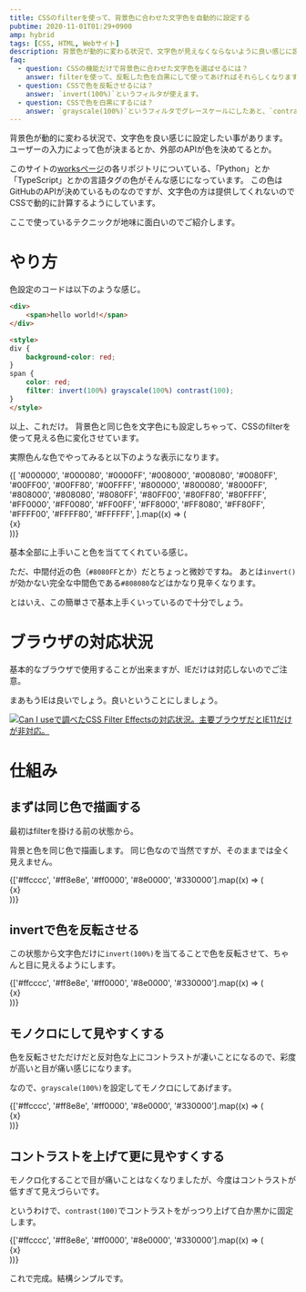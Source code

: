 ```yaml
---
title: CSSのfilterを使って、背景色に合わせた文字色を自動的に設定する
pubtime: 2020-11-01T01:29+0900
amp: hybrid
tags: [CSS, HTML, Webサイト]
description: 背景色が動的に変わる状況で、文字色が見えなくならないように良い感じに設定したい時があります。JavaScriptで書いても良いのですが面倒なので、CSSのfilterを使って上手いことやってもらう方法をご紹介します。
faq:
  - question: CSSの機能だけで背景色に合わせた文字色を選ばせるには？
    answer: filterを使って、反転した色を白黒にして使ってあげればそれらしくなります。
  - question: CSSで色を反転させるには？
    answer: `invert(100%)`というフィルタが使えます。
  - question: CSSで色を白黒にするには？
    answer: `grayscale(100%)`というフィルタでグレースケールにしたあと、`contrast(100)`でコントラストを上げれば白黒になります。
---
```


背景色が動的に変わる状況で、文字色を良い感じに設定したい事があります。
ユーザーの入力によって色が決まるとか、外部のAPIが色を決めてるとか。

このサイトの[worksページ](/works)の各リポジトリについている、「Python」とか「TypeScript」とかの言語タグの色がそんな感じになっています。
この色はGitHubのAPIが決めているものなのですが、文字色の方は提供してくれないのでCSSで動的に計算するようにしています。

ここで使っているテクニックが地味に面白いのでご紹介します。


# やり方

色設定のコードは以下のような感じ。

``` html
<div>
    <span>hello world!</span>
</div>

<style>
div {
    background-color: red;
}
span {
    color: red;
    filter: invert(100%) grayscale(100%) contrast(100);
}
</style>
```

以上、これだけ。
背景色と同じ色を文字色にも設定しちゃって、CSSのfilterを使って見える色に変化させています。

実際色んな色でやってみると以下のような表示になります。

<div role="img" aria-label="カラフルな27色の枠と、その上に白か黒の文字でカラーコードが表示されている。明るい色の場合は黒い文字、暗い色の場合は白い文字。">
  {[
    '#000000',
    '#000080',
    '#0000FF',
    '#008000',
    '#008080',
    '#0080FF',
    '#00FF00',
    '#00FF80',
    '#00FFFF',
    '#800000',
    '#800080',
    '#8000FF',
    '#808000',
    '#808080',
    '#8080FF',
    '#80FF00',
    '#80FF80',
    '#80FFFF',
    '#FF0000',
    '#FF0080',
    '#FF00FF',
    '#FF8000',
    '#FF8080',
    '#FF80FF',
    '#FFFF00',
    '#FFFF80',
    '#FFFFFF',
  ].map((x) => (
    <div key={x} style={{ backgroundColor: x, display: 'inline-block', textAlign: 'center', padding: '1em', width: '6em' }}>
      <span style={{ color: x, filter: 'invert(100%) grayscale(100%) contrast(100)' }}>
        {x}
      </span>
    </div>
  ))}
</div>

基本全部に上手いこと色を当ててくれている感じ。

ただ、中間付近の色（`#8080FF`とか）だとちょっと微妙ですね。
あとは`invert()`が効かない完全な中間色である`#808080`などはかなり見辛くなります。

とはいえ、この簡単さで基本上手くいっているので十分でしょう。


# ブラウザの対応状況

基本的なブラウザで使用することが出来ますが、IEだけは対応しないのでご注意。

まあもうIEは良いでしょう。良いということにしましょう。

[![Can I useで調べたCSS Filter Effectsの対応状況。主要ブラウザだとIE11だけが非対応。](/blog/2020/10/caniuse-css-filter-effects.jpg "600x356")](https://caniuse.com/css-filters)


# 仕組み

## まずは同じ色で描画する

最初はfilterを掛ける前の状態から。

背景と色を同じ色で描画します。
同じ色なので当然ですが、そのままでは全く見えません。

<div role="img" aria-label="様々な明るさの赤い背景に、背景と同じ色で文字が表示されている。なので、全く見えない。">
  {['#ffcccc', '#ff8e8e', '#ff0000', '#8e0000', '#330000'].map((x) => (
    <div key={x} style={{ backgroundColor: x, display: 'inline-block', padding: '1em 2em' }}>
      <span style={{ color: x }}>
        {x}
      </span>
    </div>
  ))}
</div>

## invertで色を反転させる

この状態から文字色だけに`invert(100%)`を当てることで色を反転させて、ちゃんと目に見えるようにします。

<div role="img" aria-label="様々な明るさの赤い背景に、文字はシアンで表示されている。背景が明るい赤の場合は暗いシアン、暗い赤の場合は明るいシアン。色の差が激しくて目がつらい。">
  {['#ffcccc', '#ff8e8e', '#ff0000', '#8e0000', '#330000'].map((x) => (
    <div key={x} style={{ backgroundColor: x, display: 'inline-block', padding: '1em 2em' }}>
      <span style={{ color: x, filter: 'invert(100%)' }}>
        {x}
      </span>
    </div>
  ))}
</div>

## モノクロにして見やすくする

色を反転させただけだと反対色な上にコントラストが凄いことになるので、彩度が高いと目が痛い感じになります。

なので、`grayscale(100%)`を設定してモノクロにしてあげます。

<div role="img" aria-label="様々な明るさの赤い背景に、今度はグレーの文字で表示されている。コントラストが低いので見えづらい。">
  {['#ffcccc', '#ff8e8e', '#ff0000', '#8e0000', '#330000'].map((x) => (
    <div key={x} style={{ backgroundColor: x, display: 'inline-block', padding: '1em 2em' }}>
      <span style={{ color: x, filter: 'invert(100%) grayscale(100%)' }}>
        {x}
      </span>
    </div>
  ))}
</div>

## コントラストを上げて更に見やすくする

モノクロ化することで目が痛いことはなくなりましたが、今度はコントラストが低すぎて見えづらいです。

というわけで、`contrast(100)`でコントラストをがっつり上げて白か黒かに固定します。

<div role="img" aria-label="様々な明るさの赤い背景の上に、それぞれ見やすい白か黒かの文字が載っている。">
  {['#ffcccc', '#ff8e8e', '#ff0000', '#8e0000', '#330000'].map((x) => (
    <div key={x} style={{ backgroundColor: x, display: 'inline-block', padding: '1em 2em' }}>
      <span style={{ color: x, filter: 'invert(100%) grayscale(100%) contrast(100)' }}>
        {x}
      </span>
    </div>
  ))}
</div>

これで完成。結構シンプルです。

